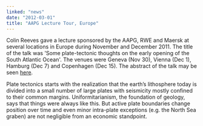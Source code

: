 ```yaml
---
linked: "news"
date: "2012-03-01"
title: "AAPG Lecture Tour, Europe"
---
```


Colin Reeves gave a lecture sponsored by the AAPG, RWE and Maersk at several
locations in  Europe during November and December 2011. The title of the talk
was 'Some plate-tectonic  thoughts on the early opening of the South Atlantic
Ocean'. The venues were Geneva (Nov 30),  Vienna (Dec 1), Hamburg (Dec 7) and
Copenhagen (Dec 15). The abstract of the talk may be  seen [here](/). 

Plate tectonics starts with the realization that the earth’s lithosphere today
is divided into a small  number of large plates with seismicity mostly confined
to their common margins.  Uniformitarianism, the foundation of geology, says
that things were always like this. But active  plate boundaries change position
over time and even minor intra-plate exceptions (e.g. the North  Sea graben) are
not negligible from an economic standpoint. 

<PublishDate noday />

